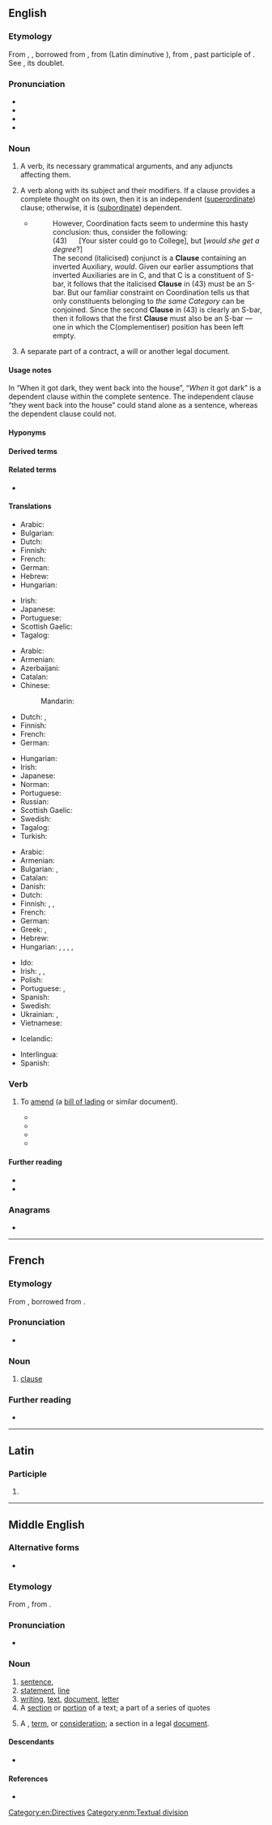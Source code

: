 {{also|Clause}}
==English==
{{wikipedia}}

===Etymology===
From {{inh|en|enm|clause}}, {{m|enm|claus}}, borrowed from {{der|en|fro|clause}}, from {{der|en|ML.|clausa}} (Latin diminutive {{m|la|clausula||close, end; a clause, close of a period}}), from {{der|en|la|clausus}}, past participle of {{m|la|claudere||to shut, close}}. See {{m|en|close}}, its doublet.
{{root|en|ine-pro|*(s)kleh₂w-}}

===Pronunciation===
* {{IPA|en|/klɔːz/}}
* {{audio|en|en-us-clause.ogg|Audio (US)}}
* {{rhymes|en|ɔːz|s=1}}
* {{homophones|en|claws}}

===Noun===
{{en-noun}}

# {{lb|en|grammar}} A verb, its necessary grammatical arguments, and any adjuncts affecting them.
# {{lb|en|grammar}} A verb along with its subject and their modifiers. If a clause provides a complete thought on its own, then it is an independent ([[superordinate]]) clause; otherwise, it is ([[subordinate]]) dependent.
#* {{quote-book|en|year=1988|author=Andrew Radford|title=Transformational grammar: a first course|location=Cambridge, UK|publisher=Cambridge University Press|page=300|chapter=6}}
#*: However, Coordination facts seem to undermine this hasty conclusion: thus, consider the following:<br> (43) &nbsp;&nbsp;&nbsp;&nbsp; [Your sister could go to College], but [''would she get a degree''?]<br> The second (italicised) conjunct is a '''Clause''' containing an inverted Auxiliary, ''would''. Given our earlier assumptions that inverted Auxiliaries are in C, and that C is a constituent of S-bar, it follows that the italicised '''Clause''' in (43) must be an S-bar. But our familiar constraint on Coordination tells us that only constituents belonging to ''the same Category'' can be conjoined. Since the second '''Clause''' in (43) is clearly an S-bar, then it follows that the first '''Clause''' must also be an S-bar — one in which the C(omplementiser) position has been left empty.
# {{lb|en|legal}} A separate part of a contract, a will or another legal document.

====Usage notes====
In “When it got dark, they went back into the house”, “''When'' it got dark” is a dependent clause within the complete sentence. The independent clause “they went back into the house” could stand alone as a sentence, whereas the dependent clause could not.

====Hyponyms====
{{col4|en|title=types of grammatical clauses
|adjective clause
|adverbial clause
|appositive clause
|comment clause
|comparative clause
|concessive clause
|conditional clause
|conditional mood
|coordinate clause
|defining relative clause
|dependent clause
|finite clause
|if clause
|independent clause
|main clause
|nominal clause
|nondefining relative clause
|non-finite clause
|noun clause
|relative clause
|restrictive clause
|subclause
|subordinate clause
|superordinate clause
|verbless clause
}}

{{col2|en|title=part of a legal document
|noncompete clause
}}

====Derived terms====
{{der3|en|title=grammatical terms
|3-clause
|clause element
|clause function
|subclause
|clausal
}}

{{der3|en|title=other terms (unsorted, may also contain grammatical terms)
|acceleration clause|break clause|choice of forum clause|cognovit clause|conscience clause|definite clause|derogatory clause|escalator clause|escape clause|establishment clause|exit clause|final clause|forum clause|forum selection clause|free-exercise clause|get-out clause|grandfather clause|guillotine clause|Henry VIII clause|Horn clause|in terrorem clause|jurisdiction clause|matrix clause|negative clause|no-trade clause|notwithstanding clause|objective clause|operative clause|pedigree clause|residuary clause|small clause|subject clause|sunrise clause|sunset clause|supplementive clause|testing clause|that clause|weasel clause}}

====Related terms====
* {{l|en|close}}

====Translations====
{{trans-top|grammar: group of words which include a subject and any necessary predicate}}
* Arabic: {{t|ar|مُرَكَّبٌ إِسْنَادِيّ}}
* Bulgarian: {{t|bg|подчинено изречение|n}}
* Dutch: {{t+|nl|bijzin|m}}
* Finnish: {{t+|fi|lauseke}}
* French: {{t+|fr|proposition|f}}
* German: {{t+|de|Nebensatz|m}}
* Hebrew: {{t+|he|פסוקית|f|tr=psukít}}
* Hungarian: {{t+|hu|mellékmondat}}
{{trans-mid}}
* Irish: {{t|ga|clásal|m}}
* Japanese: {{t+|ja|節|tr=[[せつ]], setsu|sc=Jpan}}
* Portuguese: {{t+|pt|oração|f}}
* Scottish Gaelic: {{t|gd|clàs|m}}
* Tagalog: {{t|tl|sugnay}}
{{trans-bottom}}

{{trans-top|grammar: verb along with a subject and modifiers}}
* Arabic: {{t+|ar|جُمْلَة|f}}
* Armenian: {{t+|hy|նախադասություն}}
* Azerbaijani: {{t+|az|cümlə}}
* Catalan: {{t|ca|clàusula|f}}
* Chinese:
*: Mandarin: {{t+|cmn|短句|tr=duǎnjù|sc=Hani}}
* Dutch: {{t+|nl|nevenschikking|f}}, {{t+|nl|bijzin|m}}
* Finnish: {{t+|fi|lause}}
* French: {{t+|fr|proposition|f}}
* German: {{t+|de|Teilsatz|m}}
{{trans-mid}}
* Hungarian: {{t|hu|tagmondat}}
* Irish: {{t|ga|clásal|m}}
* Japanese: {{t+|ja|節|tr=せつ, setsu}}
* Norman: {{t|nrf|proposition|f}}
* Portuguese: {{t+|pt|oração|f}}
* Russian: {{t+|ru|предложе́ние|n}} {{qualifier|also: sentence}}
* Scottish Gaelic: {{t|gd|clàs|m}}
* Swedish: {{t+|sv|sats|c}}
* Tagalog: {{t|tl|sugnay}}
* Turkish: {{t+|tr|cümlecik}}
{{trans-bottom}}

{{trans-top|legal: separate part of a contract}}
* Arabic: {{t|ar|بَنْد|m}}
* Armenian: {{t+|hy|հոդված|sc=Armn}}
* Bulgarian: {{t+|bg|клауза|f|sc=Cyrl}}, {{t+|bg|параграф|m|sc=Cyrl}}
* Catalan: {{t|ca|clàusula|f}}
* Danish: {{t|da|klausul|c}}
* Dutch: {{t+|nl|clausule|f}}
* Finnish: {{t+|fi|ehto}}, {{t|fi|sopimusehto}}, {{t+|fi|klausuuli}}
* French: {{t+|fr|clause|f}}
* German: {{t+|de|Klausel|f}}
* Greek: {{t+|el|ρήτρα|f|sc=Grek}}, {{t+|el|όρος|m|sc=Grek}}
* Hebrew: {{t+|he|סעיף|m|tr=seíf}}
* Hungarian: {{t+|hu|záradék}}, {{t|hu|klauzula}}, {{q|section of a legal document}} {{t+|hu|cikkely}}, {{t+|hu|paragrafus}},
{{trans-mid}}
* Ido: {{t+|io|klauzo}}
* Irish: {{t|ga|clásal|m}}, {{t|ga|foráil|f}}, {{t|ga|agús|m}}
* Polish: {{t+|pl|klauzula|f}}
* Portuguese: {{t+|pt|cláusula|f}}, {{t+|pt|artigo|m}}
* Spanish: {{t+|es|cláusula|f}}
* Swedish: {{t+|sv|klausul|c}}
* Ukrainian: {{t|uk|пункт}}, {{t+|uk|стаття}}
* Vietnamese: {{t+|vi|điều khoản}}
{{trans-bottom}}

{{checktrans-top}}
* Icelandic: {{t+check|is|setning|f}}
{{trans-mid}}
* Interlingua: {{t-check|ia|clausa}}
* Spanish: {{t+check|es|oración|f}}
{{trans-bottom}}

===Verb===
{{en-verb}}

# {{lb|en|transitive|shipping}} To [[amend]] (a [[bill of lading]] or similar document).
#* {{quote-journal|en|journal=Report of the session|issue=11|author=Asian-African Legal Consultative Committee|year=1970|passage=The question of '''clausing''' the bills of lading, so as to avoid "dirtying", which impairs its negotiability, may also be looked into}}
#* {{quote-book|en|title=The Hamburg rules on the carriage of goods by sea|page=215|author=Samir Mankabady|year=1978|passage=Any attempt to '''clause''' a Bill of Lading will be strenuously resisted by shippers, and they will obtain clean bills in the usual ways}}
#* {{quote-book|en|title=Bills of lading: law and practice|author=Alan Mitchelhill|year=1990|passage=It was held that the bills of lading presented were in this case 'clean' as they contained no reservations by way of endorsement, '''clausing''' or otherwise to suggest that the goods were defective}}
#* {{quote-book|en|title=Cases & materials on the carriage of goods by sea|page=104|author=Martin Dockra|coauthors=Katherine Reece Thomas|2004|passage=There is little authority in English law dealing with the liability of a carrier who unnecessarily '''clauses''' a bill of lading.}}

====Further reading====
* {{R:Webster 1913}}
* {{R:Century 1911}}

===Anagrams===
* {{anagrams|en|a=acelsu|Caelus|secula}}

[[Category:en:Directives]]

----

==French==

===Etymology===
From {{der|fr|fro|clause}}, borrowed from {{der|fr|ML.|clausa}}.

===Pronunciation===
* {{fr-IPA}}

===Noun===
{{fr-noun|f}}

# [[#English|clause]]

===Further reading===
* {{R:TLFi}}

----

==Latin==

===Participle===
{{la-part-form|clause}}

# {{inflection of|la|clausus||voc|m|s}}

----

==Middle English==

===Alternative forms===
* {{alter|enm|clawse|claus}}

===Etymology===
From {{bor|enm|fro|clause}}, from {{der|enm|ML.|clausa}}.

===Pronunciation===
* {{IPA|enm|/ˈklau̯z(ə)/}}

===Noun===
{{enm-noun}}

# [[sentence]], {{l|en|clause}}
# [[statement]], [[line]] {{gloss|of a text}}
# [[writing]], [[text]], [[document]], [[letter]]
# A [[section]] or [[portion]] of a text; a part of a series of quotes
# {{lb|enm|law}} A {{l|en|clause}}, [[term]], or [[consideration]]; a section in a legal [[document]].

====Descendants====
* {{desc|en|clause}}

====References====
* {{R:MED Online|entry= clause |pos=n |id=MED7909 |accessdate=2018-04-23}}

[[Category:enm:Textual division]]